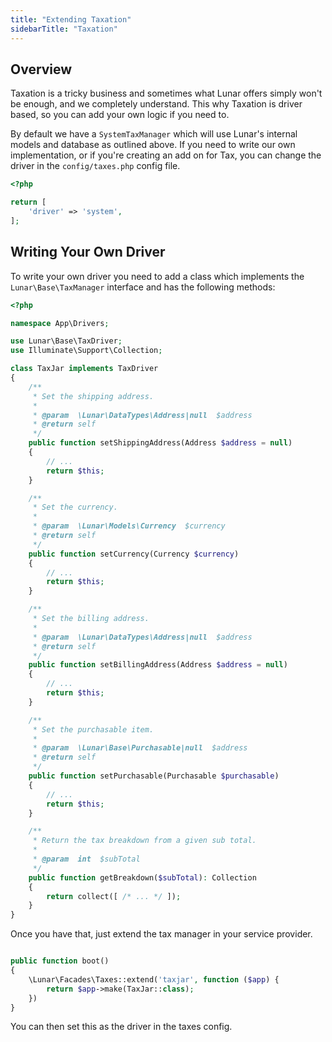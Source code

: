 ```yaml
---
title: "Extending Taxation"
sidebarTitle: "Taxation"
---
```


## Overview

Taxation is a tricky business and sometimes what Lunar offers simply won't be enough, and we completely understand. This why Taxation is driver based, so you can add your own logic if you need to.

By default we have a `SystemTaxManager` which will use Lunar's internal models and database as outlined above. If you need to write our own implementation, or if you're creating an add on for Tax, you can change the driver in the `config/taxes.php` config file.

```php
<?php

return [
    'driver' => 'system',
];
```

## Writing Your Own Driver

To write your own driver you need to add a class which implements the `Lunar\Base\TaxManager` interface and has the following methods:

```php
<?php

namespace App\Drivers;

use Lunar\Base\TaxDriver;
use Illuminate\Support\Collection;

class TaxJar implements TaxDriver
{
    /**
     * Set the shipping address.
     *
     * @param  \Lunar\DataTypes\Address|null  $address
     * @return self
     */
    public function setShippingAddress(Address $address = null)
    {
        // ...
        return $this;
    }

    /**
     * Set the currency.
     *
     * @param  \Lunar\Models\Currency  $currency
     * @return self
     */
    public function setCurrency(Currency $currency)
    {
        // ...
        return $this;
    }

    /**
     * Set the billing address.
     *
     * @param  \Lunar\DataTypes\Address|null  $address
     * @return self
     */
    public function setBillingAddress(Address $address = null)
    {
        // ...
        return $this;
    }

    /**
     * Set the purchasable item.
     *
     * @param  \Lunar\Base\Purchasable|null  $address
     * @return self
     */
    public function setPurchasable(Purchasable $purchasable)
    {
        // ...
        return $this;
    }

    /**
     * Return the tax breakdown from a given sub total.
     *
     * @param  int  $subTotal
     */
    public function getBreakdown($subTotal): Collection
    {
        return collect([ /* ... */ ]);
    }
}
```

Once you have that, just extend the tax manager in your service provider.

```php

public function boot()
{
    \Lunar\Facades\Taxes::extend('taxjar', function ($app) {
        return $app->make(TaxJar::class);
    })
}
```

You can then set this as the driver in the taxes config.
